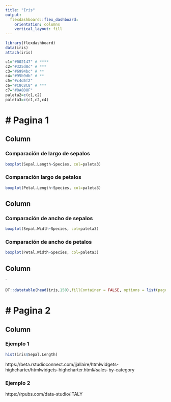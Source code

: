 ```yaml
---
title: "Iris"
output: 
  flexdashboard::flex_dashboard:
    orientation: columns
    vertical_layout: fill
---
```


```r
library(flexdashboard)
data(iris)
attach(iris)

c1="#002147" # ****
c2="#325d8c" # ***
c3="#6994bc" # **
c4="#95b9db" # **
c5="#c4d5f2"
c6="#C8C8C8" # ***
c7="#8A8D8F"
paleta2=c(c1,c2)
paleta3=c(c1,c2,c4)

```
# Pagina 1
=========================================================================

Column {data-width=200}
-----------------------------------------------------------------------

### Comparación de largo de sepalos

```r
boxplot(Sepal.Length~Species, col=paleta3)
```


### Comparación largo de petalos

```r
boxplot(Petal.Length~Species, col=paleta3)
```



Column {data-width=200}
-----------------------------------------------------------------------

### Comparación de ancho de sepalos

```r
boxplot(Sepal.Width~Species, col=paleta3)
```

### Comparación de ancho de petalos

```r
boxplot(Petal.Width~Species, col=paleta3)
```

Column {data-width=200}
-----------------------------------------------------------------------
`
```r
DT::datatable(head(iris,150),fillContainer = FALSE, options = list(pageLength = 16))
```

# Pagina 2
=====================================================================


Column {data-width=1000}
-----------------------------------------------------------------------

### **Ejemplo 1** 
```r
hist(iris$Sepal.Length)
```

https://beta.rstudioconnect.com/jjallaire/htmlwidgets-highcharter/htmlwidgets-highcharter.html#sales-by-category


### **Ejemplo 2**

https://rpubs.com/data-studio/ITALY


